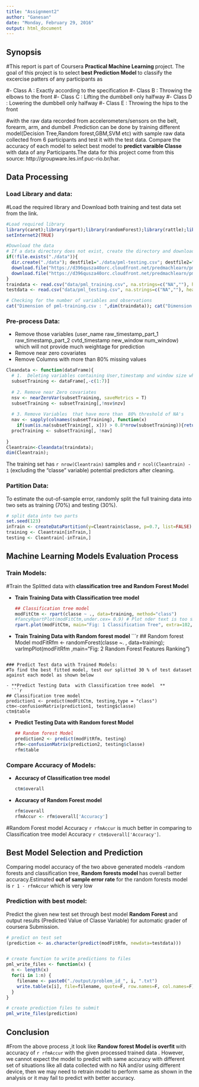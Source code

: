 ```yaml
---
title: "Assignment2"
author: "Ganesan"
date: "Monday, February 29, 2016"
output: html_document
---
```


## Synopsis

#This report is part of Coursera **Practical Machine Learning ** project. The goal of this project is to select **best Prediction Model ** to classify the excercise patters of any  participants as

#- Class A : Exactly according to the specification
#- Class B : Throwing the elbows to the front
#- Class C : Lifting the dumbbell only halfway
#- Class D : Lowering the dumbbell only halfway
#- Class E : Throwing the hips to the front

#with the raw data recorded from accelerometers/sensors on the belt, forearm, arm, and dumbell .Prediction can be done by training different model(Decision Tree,Random forest,GBM,SVM etc) with sample raw data collected from 6 participants and test it with the test data. Compare the accuracy of each model to select best model to **predict varaible Classe ** with data of any Participants.The data for this project come from this source: http://groupware.les.inf.puc-rio.br/har.


## Data Processing
### Load Library and data:

#Load the required library and Download both training and test data set from the link. 

```r
#Load required library
library(caret);library(rpart);library(randomForest);library(rattle);library(rpart.plot) 
setInternet2(TRUE)

#Download the data
# If a data directory does not exist, create the directory and download the data set into it.
if(!file.exists("./data")){ 
  dir.create("./data"); destfile1="./data/pml-testing.csv"; destfile2="./data/pml-training.csv"
  download.file("https://d396qusza40orc.cloudfront.net/predmachlearn/pml-testing.csv", destfile1)
  download.file("https://d396qusza40orc.cloudfront.net/predmachlearn/pml-training.csv", destfile2)
}
traindata <- read.csv("data/pml_training.csv", na.strings=c("NA",""), header=TRUE)
testdata <- read.csv("data/pml_testing.csv", na.strings=c("NA",""), header=TRUE)

# Checking for the number of variables and observations
cat("Dimension of pml-training.csv : ",dim(traindata)); cat("Dimension of pml-testing.csv : ", dim(testdata));
```
### Pre-process Data:

- Remove those variables (user_name  raw_timestamp_part_1  raw_timestamp_part_2	cvtd_timestamp	new_window	num_window) which will not provide much weightage for prediction
- Remove near zero covariates
- Remove Columns with more than 80% missing values

```r

Cleandata <- function(dataFrame){
  # 1.  Deleting variables containing User,timestamp and window size which are not used ( Columns 1 to 7)
  subsetTraining <- dataFrame[,-c(1:7)] 
  
  # 2. Remove near Zero covariates  
  nsv <- nearZeroVar(subsetTraining, saveMetrics = T)
  subsetTraining <- subsetTraining[,!nsv$nzv]
  
  # 3. Remove Variables  that have more than  80% threshold of NA's 
  nav <- sapply(colnames(subsetTraining), function(x) 
    if(sum(is.na(subsetTraining[, x])) > 0.8*nrow(subsetTraining)){return(T)}else{return(F)})
  procTraining <- subsetTraining[, !nav]
  
}
Cleantrain<-Cleandata(traindata);
dim(Cleantrain); 
```

The training set has  `r nrow(Cleantrain)`  samples and  `r ncol(Cleantrain) - 1`  (excluding the "classe" variable) potential predictors after cleaning.

### Partition Data:
To estimate the out-of-sample error,  randomly split the full training data into two sets as training (70%) and testing (30%).

```r
# split data into two parts
set.seed(123)
inTrain <- createDataPartition(y=Cleantrain$classe, p=0.7, list=FALSE)
training <- Cleantrain[inTrain,]
testing <- Cleantrain[-inTrain,]

```
## Machine Learning Models Evaluation Process
### Train Models: 
#Train the Splitted data with **classification tree and Random Forest Model **

- **Train Training Data with Classification tree model  **
  ```r
## Classification tree model
modFitCtm <- rpart(classe ~ ., data=training, method="class")
#fancyRpartPlot(modFitCtm,under.cex= 0.9) # Plot nder text is too small to view in html
rpart.plot(modFitCtm, main="Fig: 1 Classification Tree", extra=102, under=TRUE, faclen=0)
```

- **Train Training Data  with Random forest model **
  ```r
## Random forest Model
modFitRfm <- randomForest(classe ~. , data=training);
varImpPlot(modFitRfm ,main="Fig: 2 Random Forest Features Ranking ")

```

### Predict Test data with Trained Models:
#To find the best fitted model, test our splitted 30 % of test dataset against each model as shown below

- **Predict Testing Data  with Classification tree model  **
  ```r
## Classification tree model
prediction1 <- predict(modFitCtm, testing,type = "class")
ctm<-confusionMatrix(prediction1, testing$classe)
ctm$table
```

- **Predict Testing Data with Random forest Model  **
  ```r
## Random forest Model
prediction2 <- predict(modFitRfm, testing)
rfm<-confusionMatrix(prediction2, testing$classe)
rfm$table
```

### Compare Accuracy of Models:

- **Accuracy of Classification tree model **
  ```r
ctm$overall
```
- **Accuracy of Random Forest model **
  ```r
rfm$overall
rfmAccur <- rfm$overall['Accuracy']
```

#Random Forest model Accuracy `r rfmAccur` is much better in comparing to Classification tree model Accuracy `r ctm$overall['Accuracy']`.

## Best Model Selection and Prediction
Comparing model accuracy of the two above generated models -random forests and classification tree, **Random forests model ** has overall better accuracy.Estimated __out of sample error rate__ for the random forests model is `r 1 - rfmAccur`  which is very low

### Prediction with best model:
Predict the given new test set through best model **Random Forest ** and output results (Predicted Value of Classe Variable) for automatic grader of coursera Submission.

```r
# predict on test set
(prediction <- as.character(predict(modFitRfm, newdata=testdata)))


# create function to write predictions to files
pml_write_files <- function(x) {
  n <- length(x)
  for(i in 1:n) {
    filename <- paste0("./output/problem_id_", i, ".txt")
    write.table(x[i], file=filename, quote=F, row.names=F, col.names=F)
  }
}

# create prediction files to submit
pml_write_files(prediction)
```

## Conclusion
#From the above process ,it look like **Randow forest Model is overfit ** with accuracy of `r rfmAccur` with the given processed trained data . However, we cannot expect the model to predict with same accuracy with different set of situations like all data collected with no NA and/or using different device, then we may need to retrain model to perform same as shown in the analysis or it may fail to predict with better accuracy.

